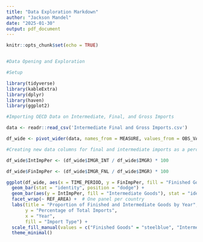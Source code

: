 ```yaml
---
title: "Data Exploration Markdown"
author: "Jackson Mandel"
date: "2025-01-30"
output: pdf_document
---
```


```r
knitr::opts_chunk$set(echo = TRUE)


#Data Opening and Exploration

#Setup

library(tidyverse)
library(kableExtra)
library(dplyr)
library(haven)
library(ggplot2)

#Importing OECD Data on Intermediate, Final, and Gross Imports

data <- readr::read_csv('Intermediate Final and Gross Imports.csv')

df_wide <- pivot_wider(data, names_from = MEASURE, values_from = OBS_VALUE)

#Creating new data columns for final and intermediate imports as a percentage of gross imports

df_wide$IntImpPer <- (df_wide$IMGR_INT / df_wide$IMGR) * 100

df_wide$FinImpPer <- (df_wide$IMGR_FNL / df_wide$IMGR) * 100

ggplot(df_wide, aes(x = TIME_PERIOD, y = FinImpPer, fill = "Finished Goods")) +
  geom_bar(stat = "identity", position = "dodge") +
  geom_bar(aes(y = IntImpPer, fill = "Intermediate Goods"), stat = "identity") +
  facet_wrap(~ REF_AREA) +  # One panel per country
  labs(title = "Proportion of Finished and Intermediate Goods by Year",
       y = "Percentage of Total Imports",
       x = "Year",
       fill = "Import Type") +
  scale_fill_manual(values = c("Finished Goods" = "steelblue", "Intermediate Goods" = "orange")) +
  theme_minimal()

```


